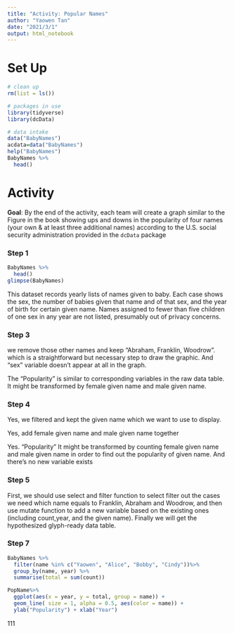 ---
title: "Activity: Popular Names"
author: "Yaowen Tan"
date: "2021/3/1"
output: html_notebook
---



# Set Up

```{r}
# clean up
rm(list = ls())

# packages in use
library(tidyverse)
library(dcData)
```


```{r}
# data intake 
data("BabyNames")
acdata=data("BabyNames")
help("BabyNames")
BabyNames %>%
  head()
```



# Activity

**Goal**: By the end of the activity, each team will create a graph similar to the Figure in the book showing ups and downs in the popularity of four names (your own & at least three additional names) according to the U.S. social security administration provided in the `dcData` package 


### Step 1
```{r}
BabyNames %>%
  head()
glimpse(BabyNames)
```


This dataset records yearly lists of names given to baby. Each case shows the sex, the number of babies given that name and of that sex, and the year of birth for certain given name. Names assigned to fewer than five children of one sex in any year are not listed, presumably out of privacy concerns.

### Step 3
we remove those other names and keep "Abraham, Franklin, Woodrow". which is a straightforward but necessary step to draw the graphic. And "sex" variable doesn't appear at all in the graph.

The "Popularity" is similar to corresponding variables in the raw data table. It might be transformed by female given name and male given name.


### Step 4

Yes, we filtered and kept the given name which we want to use to display.

Yes, add female given name and male given name together

Yes. "Popularity" It might be transformed by counting female given name and male given name  in order to find out the popularity of given name. And there's no new variable exists

### Step 5
First, we should use select and filter function to select filter out the cases we need which name equals to Franklin, Abraham and Woodrow, and then use mutate function to add a new variable based on the existing ones (including count,year, and the given name). Finally we will get the hypothesized glyph-ready data table.


### Step 7
```{r}
BabyNames %>%
  filter(name %in% c("Yaowen", "Alice", "Bobby", "Cindy"))%>%
  group_by(name, year) %>%
  summarise(total = sum(count))
```



```{r}
PopName%>% 
  ggplot(aes(x = year, y = total, group = name)) +
  geom_line( size = 1, alpha = 0.5, aes(color = name)) +
  ylab("Popularity") + xlab("Year")
```
111



